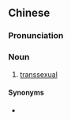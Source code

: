 {{also|变性者}}
==Chinese==
{{zh-forms|s=变性者|type=21}}

===Pronunciation===
{{zh-pron
|m=biànxìngzhě
|c=bin3 sing3 ze2
|cat=n
}}

===Noun===
{{zh-noun}}

# [[transsexual]]

====Synonyms====
* {{zh-l|變性人}}
